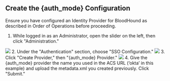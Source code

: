 ## Create the {auth_mode} Configuration

Ensure you have configured an Identity Provider for BloodHound as described in Order of Operations before proceeding.

1.  While logged in as an Administrator, open the slider on the left, then click "Administration."
<Frame>
  <img src="/images/sso/select_administration.png"/>
</Frame>
2.  Under the "Authentication" section, choose "SSO Configuration."
<Frame>
  <img src="/images/sso/select_SSO.png"/>
</Frame>
3.  Click "Create Provider," then "{auth_mode} Provider."
<Frame>
  <img src="/images/sso/create_provider.png"/>
</Frame>
4.  Give the {auth_mode} provider the name you used in the ACS URL (‘okta’ in this example) and upload the metadata.xml you created previously. Click "Submit."

